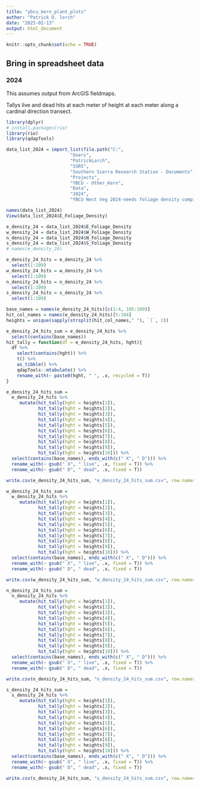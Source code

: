```yaml
---
title: "ybcu_kern_plant_plots"
author: "Patrick D. lorch"
date: "2025-02-13"
output: html_document
---
```


```r
knitr::opts_chunk$set(echo = TRUE)
```

## Bring in spreadsheet data


### 2024

This assumes output from ArcGIS fieldmaps.

Tallys live and dead hits at each meter of height at each meter along a cardinal direction transect.

```r
library(dplyr)
# install.packages(rio)
library(rio)
library(qdapTools)

data_list_2024 = import_list(file.path("C:",
                        "Users",
                        "PatrickLorch",
                        "SSRS",
                        "Southern Sierra Research Station - Documents",
                        "Projects",
                        "YBCU - Other_Kern",
                        "Data",
                        "2024",
                        "YBCU Nest Veg 2024-needs foliage density compilation.xlsx")) # , setclass = "tbl", , which = c(1, 2)

names(data_list_2024)
View(data_list_2024$E_Foliage_Density)

e_density_24 = data_list_2024$E_Foliage_Density
w_density_24 = data_list_2024$W_Foliage_Density
n_density_24 = data_list_2024$N_Foliage_Density
s_density_24 = data_list_2024$S_Foliage_Density
# names(e_density_24)

e_density_24_hits = e_density_24 %>%
  select(1:109)
w_density_24_hits = w_density_24 %>%
  select(1:109)
n_density_24_hits = n_density_24 %>%
  select(1:109)
s_density_24_hits = s_density_24 %>%
  select(1:109)

base_names = names(e_density_24_hits)[c(1:4, 105:109)]
hit_col_names = names(e_density_24_hits)[5:104]
heights = unique(sapply(strsplit(hit_col_names," "), `[`, 2))

e_density_24_hits_sum = e_density_24_hits %>%
  select(contains(base_names))
hit_tally = function(df = e_density_24_hits, hght){
  df %>%
    select(contains(hght)) %>%
    t() %>%
    as_tibble() %>%
    qdapTools::mtabulate() %>%
    rename_with(~ paste0(hght, " ", .x, recycle0 = T))
}

e_density_24_hits_sum = 
  e_density_24_hits %>%
     mutate(hit_tally(hght = heights[1]),
            hit_tally(hght = heights[2]),
            hit_tally(hght = heights[3]),
            hit_tally(hght = heights[4]),
            hit_tally(hght = heights[5]),
            hit_tally(hght = heights[6]),
            hit_tally(hght = heights[7]),
            hit_tally(hght = heights[8]),
            hit_tally(hght = heights[9]),
            hit_tally(hght = heights[10])) %>%
  select(contains(base_names), ends_with(c(" X", " D"))) %>%
  rename_with(~ gsub(" X", " live", .x, fixed = T)) %>%
  rename_with(~ gsub(" D", " dead", .x, fixed = T))

write.csv(e_density_24_hits_sum, "e_density_24_hits_sum.csv", row.names = F)

w_density_24_hits_sum = 
  w_density_24_hits %>%
     mutate(hit_tally(hght = heights[1]),
            hit_tally(hght = heights[2]),
            hit_tally(hght = heights[3]),
            hit_tally(hght = heights[4]),
            hit_tally(hght = heights[5]),
            hit_tally(hght = heights[6]),
            hit_tally(hght = heights[7]),
            hit_tally(hght = heights[8]),
            hit_tally(hght = heights[9]),
            hit_tally(hght = heights[10])) %>%
  select(contains(base_names), ends_with(c(" X", " D"))) %>%
  rename_with(~ gsub(" X", " live", .x, fixed = T)) %>%
  rename_with(~ gsub(" D", " dead", .x, fixed = T))

write.csv(w_density_24_hits_sum, "w_density_24_hits_sum.csv", row.names = F)

n_density_24_hits_sum = 
  n_density_24_hits %>%
     mutate(hit_tally(hght = heights[1]),
            hit_tally(hght = heights[2]),
            hit_tally(hght = heights[3]),
            hit_tally(hght = heights[4]),
            hit_tally(hght = heights[5]),
            hit_tally(hght = heights[6]),
            hit_tally(hght = heights[7]),
            hit_tally(hght = heights[8]),
            hit_tally(hght = heights[9]),
            hit_tally(hght = heights[10])) %>%
  select(contains(base_names), ends_with(c(" X", " D"))) %>%
  rename_with(~ gsub(" X", " live", .x, fixed = T)) %>%
  rename_with(~ gsub(" D", " dead", .x, fixed = T))

write.csv(n_density_24_hits_sum, "n_density_24_hits_sum.csv", row.names = F)

s_density_24_hits_sum = 
  s_density_24_hits %>%
     mutate(hit_tally(hght = heights[1]),
            hit_tally(hght = heights[2]),
            hit_tally(hght = heights[3]),
            hit_tally(hght = heights[4]),
            hit_tally(hght = heights[5]),
            hit_tally(hght = heights[6]),
            hit_tally(hght = heights[7]),
            hit_tally(hght = heights[8]),
            hit_tally(hght = heights[9]),
            hit_tally(hght = heights[10])) %>%
  select(contains(base_names), ends_with(c(" X", " D"))) %>%
  rename_with(~ gsub(" X", " live", .x, fixed = T)) %>%
  rename_with(~ gsub(" D", " dead", .x, fixed = T))

write.csv(s_density_24_hits_sum, "s_density_24_hits_sum.csv", row.names = F)
  
  
```

